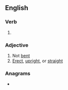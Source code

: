==English==

===Verb===
{{head|en|verb form}}

# {{en-past of|unbend}}

===Adjective===
{{en-adj}}
# Not [[bent]]
# [[erect|Erect]], [[upright]], or [[straight]]

===Anagrams===
* {{anagrams|en|bunnet}}